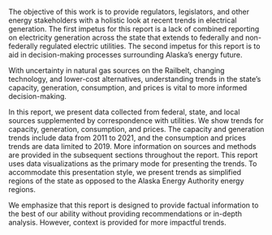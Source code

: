 The objective of this work is to provide regulators, legislators, and other energy stakeholders with a holistic look at recent trends in electrical generation. The first impetus for this report is a lack of combined reporting on electricity generation across the state that extends to federally and non-federally regulated electric utilities. The second impetus for this report is to aid in decision-making processes surrounding Alaska's energy future.

With uncertainty in natural gas sources on the Railbelt, changing technology, and lower-cost alternatives, understanding trends in the state's capacity, generation, consumption, and prices is vital to more informed decision-making.

In this report, we present data collected from federal, state, and local sources supplemented by correspondence with utilities. We show trends for capacity, generation, consumption, and prices. The capacity and generation trends include data from 2011 to 2021, and the consumption and prices trends are data limited to 2019. More information on sources and methods are provided in the subsequent sections throughout the report. This report uses data visualizations as the primary mode for presenting the trends. To accommodate this presentation style, we present trends as simplified regions of the state as opposed to the Alaska Energy Authority energy regions.

We emphasize that this report is designed to provide factual information to the best of our ability without providing recommendations or in-depth analysis. However, context is provided for more impactful trends.
